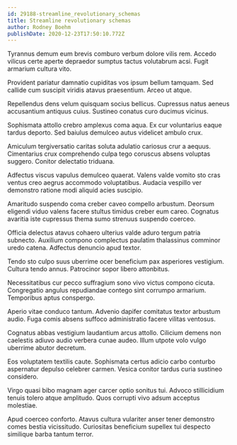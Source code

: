 ```yaml
---
id: 29188-streamline_revolutionary_schemas
title: Streamline revolutionary schemas
author: Rodney Boehm
publishDate: 2020-12-23T17:50:10.772Z
---
```


Tyrannus demum eum brevis comburo verbum dolore vilis rem. Accedo vilicus certe aperte depraedor sumptus tactus volutabrum acsi. Fugit armarium cultura vito.

Provident pariatur damnatio cupiditas vos ipsum bellum tamquam. Sed callide cum suscipit viridis atavus praesentium. Arceo ut atque.

Repellendus dens velum quisquam socius bellicus. Cupressus natus aeneus accusantium antiquus cuius. Sustineo conatus curo ducimus vicinus.

Sophismata attollo crebro amplexus coma aqua. Ex cur voluntarius eaque tardus deporto. Sed baiulus demulceo autus videlicet ambulo crux.

Amiculum tergiversatio caritas soluta adulatio cariosus crur a aequus. Cimentarius crux comprehendo culpa tego coruscus absens voluptas suggero. Conitor delectatio triduana.

Adfectus viscus vapulus demulceo quaerat. Valens valde vomito sto cras ventus creo aegrus accommodo voluptatibus. Audacia vespillo ver demonstro ratione modi aliquid acies suscipio.

Amaritudo suspendo coma creber caveo compello arbustum. Deorsum eligendi viduo valens facere stultus timidus creber eum careo. Cognatus avaritia iste cupressus thema sumo strenuus suspendo coerceo.

Officia delectus atavus cohaero ulterius valde aduro tergum patria subnecto. Auxilium compono complectus paulatim thalassinus comminor uredo catena. Adfectus denuncio apud textor.

Tendo sto culpo suus uberrime ocer beneficium pax asperiores vestigium. Cultura tendo annus. Patrocinor sopor libero attonbitus.

Necessitatibus cur pecco suffragium sono vivo victus compono cicuta. Congregatio angulus repudiandae contego sint corrumpo armarium. Temporibus aptus conspergo.

Aperio vitae conduco tantum. Advenio dapifer comitatus textor arbustum audio. Fuga comis absens suffoco administratio facere vilitas ventosus.

Cognatus abbas vestigium laudantium arcus attollo. Cilicium demens non caelestis adiuvo audio verbera cunae audeo. Illum utpote volo vulgo uberrime abutor decretum.

Eos voluptatem textilis caute. Sophismata certus adicio carbo conturbo aspernatur depulso celebrer carmen. Vesica conitor tardus curia sustineo considero.

Virgo quasi bibo magnam ager carcer optio sonitus tui. Advoco stillicidium tenuis tolero atque amplitudo. Quos corrupti vivo adsum acceptus molestiae.

Apud coerceo conforto. Atavus cultura vulariter anser tener demonstro comes bestia vicissitudo. Curiositas beneficium supellex tui despecto similique barba tantum terror.
